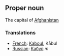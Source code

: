 ==Proper noun==

The capital of [[Afghanistan]]

===Translations===

*[[French]]: [[Kaboul]], K&#0257;bul
*[[Russian]]: [[Кабул]] ''m''